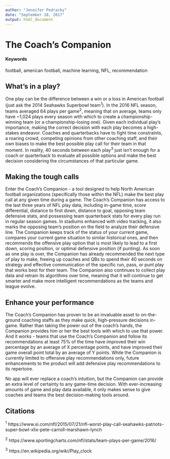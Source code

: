 ```yaml
---
author: "Jennifer Podracky"
date: "September 18, 2017"
output: html_document
---
```


# The Coach's Companion {#nfl-play-recommendation-engine}

#### Keywords

football, american football, machine learning, NFL, recommendation

## What's in a play?

One play can be the difference between a win or a loss in American football (just ask the 2014 Seahawks Superbowl team^1^). In the 2016 NFL season, teams averaged 64 plays per game^2^, meaning that on average, teams only have ~1,024 plays every season with which to create a championship-winning team (or a championship-losing one). Given each individual play's importance, making the correct decision with each play becomes a high-stakes endeavor. Coaches and quarterbacks have to fight time constraints, a roaring crowd, competing opinions from other coaching staff, and their own biases to make the best possible play call for their team in that moment. In reality, 40 seconds between each play^3^ just isn't enough for a coach or quarterback to evaluate all possible options and make the best decision considering the circumstances of that particular game.

## Making the tough calls
Enter the Coach's Companion - a tool designed to help North American football organizations (specifically those within the NFL) make the best play call at any given time during a game. The Coach's Companion has access to the last three years of NFL play data, including in-game time, score differential, distance to first down, distance to goal, opposing team defensive stats, and possessing team quarterback stats for every play run in regular season games. In stadiums enhanced with video tracking, it also marks the opposing team's position on the field to analyze their defensive line. The Companion keeps track of the status of your current game, compares your current game situation to similar historical ones, and then recommends the offensive play option that is most likely to lead to a first down, scoring position, or optimal defensive position (if punting). As soon as one play is over, the Companion has already recommended the next type of play to make, freeing up coaches and QBs to spend their 40 seconds on strategy and effective communication of the specific run, pass, or punt play that works best for their team. The Companion also continues to collect play data and retrain its algorithms over time, meaning that it will continue to get smarter and make more intelligent recommendations as the teams and league evolve. 

## Enhance your performance
The Coach's Companion has proven to be an invaluable asset to on-the-ground coaching staffs as they make quick, high-pressure decisions in-game. Rather than taking the power out of the coach's hands, the Companion provides him or her the best tools with which to use that power. And it works - teams that use the Coach's Companion and follow its recommendations at least 75% of the time have improved their win percentage by an average of X percentage points, and have improved their game overall point total by an average of Y points. While the Companion is currently limited to offensive play recommendations only, future enhancements to the product will add defensive play recommendations to its repertoire. 

No app will ever replace a coach's intuition, but the Companion can provide an extra level of certainty to any game-time decision. With ever-increasing amounts of game and play data available, it only makes sense to give coaches and teams the best decision-making tools around.

## Citations
^1^ https://www.si.com/nfl/2015/07/21/nfl-worst-play-call-seahawks-patriots-super-bowl-xlix-pete-carroll-marshawn-lynch 

^2^ https://www.sportingcharts.com/nfl/stats/team-plays-per-game/2016/

^3^ https://en.wikipedia.org/wiki/Play_clock 


